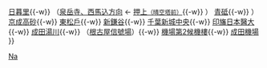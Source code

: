{{鐵道路線
| 模板名稱 = 成田機場線
| 名稱 = [[File:Keisei Logo.svg|35px|京成電鐵|link=京成電鐵]] <span style="font-size:smaller;">[[京成電鐵]]</span> [[成田機場線]]（成田Sky Access線） [[File:Number prefix SkyAccess.svg|18px|KS]]
| 代表色  = #FF8620
| 背景顏色 = #FFFFFF 
| 車站列表 = <small>※[[鐵路公司#第二種鐵道事業|第2種鐵道事業]]（使用[[北總鐵道]]等的線路、設施）</small><br />（[[京成上野站|京成上野]]{{-w}} [[日暮里站|日暮里]]{{-w}} （[[Template:淺草線|泉岳寺、西馬込方向]] ← [[押上站|押上<span style="font-size:smaller;">（晴空塔前）</span>]]{{-w}} ） [[青砥站|青砥]]{{-w}} ） [[京成高砂站|京成高砂]]{{-w}} [[東松戶站|東松戶]]{{-w}} [[新鎌谷站|新鎌谷]]{{-w}} [[千葉新城中央站|千葉新城中央]]{{-w}} [[印旛日本醫大站|印旛日本醫大]]{{-w}} [[成田湯川站|成田湯川]]{{-w}} （[[根古屋信號場 (京成)|根古屋信號場]]）{{-w}} [[機場第2候機樓站|機場第2候機樓]]{{-w}} [[成田機場站|成田機場]]
}}<noinclude>
[[Category:京成電鐵路線模板|Na]]
</noinclude>